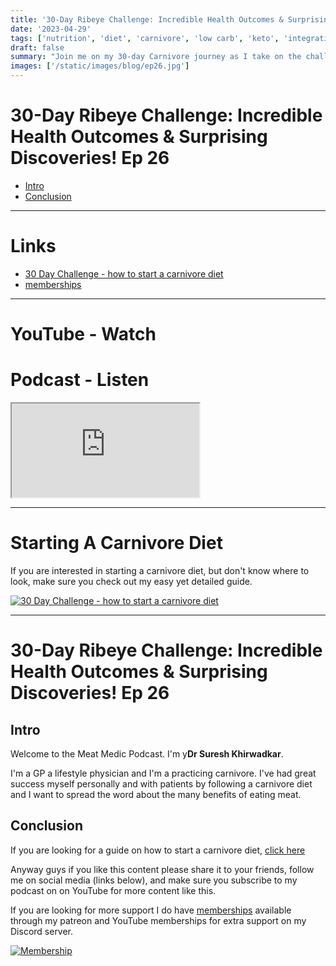 ```yaml
---
title: '30-Day Ribeye Challenge: Incredible Health Outcomes & Surprising Discoveries! Ep 26'
date: '2023-04-29'
tags: ['nutrition', 'diet', 'carnivore', 'low carb', 'keto', 'integrative', 'functional']
draft: false
summary: "Join me on my 30-day Carnivore journey as I take on the challenge of eating only ribeye steak for a month and see the astounding results! In this video, I document my amazing journey, show you before and after photos with remarkable body changes, including fat loss and muscle-building progress, and huge overall health improvements. You'll see how my cholesterol levels improved, testosterone skyrocketed by almost 50%, and inflammation significantly decreased."
images: ['/static/images/blog/ep26.jpg']
---
```


# 30-Day Ribeye Challenge: Incredible Health Outcomes & Surprising Discoveries! Ep 26

- [Intro](#intro)
- [Conclusion](#conclusion)

---

# Links

- [30 Day Challenge - how to start a carnivore diet](https://bit.ly/3lSmkji)
- [memberships](/community)

---

# YouTube - Watch

<YouTubeEmbed videoId="D--6ZpquPhs" />

# Podcast - Listen

<iframe
  title="podcast"
  className="mb-2 h-60 w-full rounded-3xl py-2"
  src="https://player.captivate.fm/episode/ca423ee6-eddd-4818-84da-22a20f4d5128"
></iframe>

---

# Starting A Carnivore Diet

If you are interested in starting a carnivore diet, but don't know where to look, make sure you check out my easy yet detailed guide.

[![30 Day Challenge - how to start a carnivore diet](/static/images/blog/30daychallenge.webp)](https://bit.ly/3lSmkji)

---

# 30-Day Ribeye Challenge: Incredible Health Outcomes & Surprising Discoveries! Ep 26

## Intro

Welcome to the Meat Medic Podcast. I'm
y**Dr Suresh Khirwadkar**\.

I'm a GP a lifestyle physician and I'm a
practicing carnivore.
I've had great success myself personally
and with patients by following a
carnivore diet
and I want to spread the word about the
many benefits of eating meat.

## Conclusion

If you are looking for a guide on how to start a carnivore diet, [click here](https://bit.ly/3lSmkji)

Anyway guys if you like this content please share it to your friends, follow me on social media (links below), and
make sure you subscribe to my podcast on on YouTube for more content like this.

If you are looking for more support I do
have [memberships](/community) available through my
patreon and YouTube memberships for
extra support on my Discord server.

[![Membership](/static/images/blog/membership.png)](https://bit.ly/42Qswb9)
